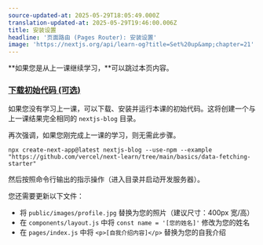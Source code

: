 ```yaml
---
source-updated-at: 2025-05-29T18:05:49.000Z
translation-updated-at: 2025-05-29T19:46:00.006Z
title: 安装设置
headline: '页面路由 (Pages Router): 安装设置'
image: 'https://nextjs.org/api/learn-og?title=Set%20up&amp;chapter=21'
---
```


**如果您是从上一课继续学习，**可以跳过本页内容。

### [下载初始代码 (可选)](#下载初始代码-可选)

如果您没有学习上一课，可以下载、安装并运行本课的初始代码。这将创建一个与上一课结果完全相同的 `nextjs-blog` 目录。

再次强调，如果您刚完成上一课的学习，则无需此步骤。

```
npx create-next-app@latest nextjs-blog --use-npm --example "https://github.com/vercel/next-learn/tree/main/basics/data-fetching-starter"
```

然后按照命令行输出的指示操作（进入目录并启动开发服务器）。

您还需要更新以下文件：

*   将 `public/images/profile.jpg` 替换为您的照片（建议尺寸：400px 宽/高）
*   在 `components/layout.js` 中将 `const name = '[您的姓名]'` 修改为您的姓名
*   在 `pages/index.js` 中将 `<p>[自我介绍内容]</p>` 替换为您的自我介绍
